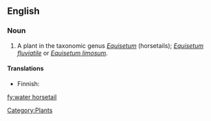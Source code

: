==English==

===Noun===
{{en-noun|sg=[[water]] [[horsetail]]}}

# A plant in the taxonomic genus ''[[Equisetum]]'' (horsetails); ''[[Equisetum fluviatile]]'' or ''[[Equisetum limosum]]''.

====Translations====
{{top}}
*Finnish: {{t+|fi|järvikorte}}
{{trans-mid}}
{{trans-bottom}}

[[Category:Plants]]

[[fy:water horsetail]]
